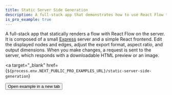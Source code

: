 ```yaml
---
title: Static Server Side Generation
description: A full-stack app that demonstrates how to use React Flow to statically generate a flow on the server.
is_pro_example: true
---
```



A full-stack app that statically renders a flow with React Flow on the server. It is composed of a small [Express](https://expressjs.com/) server and a simple React frontend. Edit the displayed nodes and edges, adjust the export format, aspect ratio, and output dimensions. When you make changes, a request is sent to the server, which responds with a downloadable HTML preview or an image.

<ProExampleViewer slug="static-server-side-generation" />

<a
  target="_blank"
  href={`${process.env.NEXT_PUBLIC_PRO_EXAMPLES_URL}/static-server-side-generation`}
>
  <Button variant="link">Open example in a new tab</Button>
</a>
